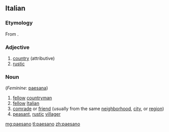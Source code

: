 ==Italian==

===Etymology===
From {{term|paese|lang=it}}.

===Adjective===
{{it-adj|paesan}}

# [[country]] (attributive)
# [[rustic]]

===Noun===
{{it-noun|m}} (''Feminine'': [[paesana]])

# [[fellow]] [[countryman]]
# [[fellow]] [[Italian]]
# [[comrade]] or [[friend]] (usually from the same [[neighborhood]], [[city]], or [[region]])
# [[peasant]], [[rustic]] [[villager]]

[[mg:paesano]]
[[tl:paesano]]
[[zh:paesano]]